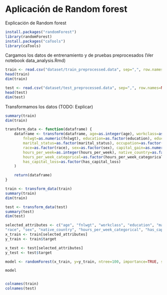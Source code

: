 # Aplicación de Random forest
Explicación de Random forest

```r
install.packages("randomForest")
library(randomForest)
install.packages("caTools")
library(caTools)
```


Cargamos los datos de entrenamiento y de pruebas preprocesados (Ver notebook data_analysis.Rmd)


```r
train <- read.csv("dataset/train_preprocessed.data", sep=",", row.names=NULL, header=TRUE)
head(train)
dim(train)

test <- read.csv("dataset/test_preprocessed.data", sep=",", row.names=NULL, header=TRUE)
head(test)
dim(test)
```

Transformamos los datos (TODO: Explicar)

```r
summary(train)
dim(train)	
```

```r
transform_data <- function(dataframe) {
    dataframe <- transform(dataframe, age=as.integer(age), workclass=as.factor(workclass),
        fnlwgt=as.numeric(fnlwgt), education=as.factor(education), education_num=as.integer(education_num),
        marital_status=as.factor(marital_status), occupation=as.factor(occupation), relationship=as.factor(relationship),
        race=as.factor(race), sex=as.factor(sex), capital_gain=as.numeric(capital_gain), capital_loss=as.numeric(capital_loss),
        hours_per_week=as.integer(hours_per_week), native_country=as.factor(native_country), target=as.factor(target),
        hours_per_week_categorical=as.factor(hours_per_week_categorical),has_capital_gain=as.factor(has_capital_gain),
        has_capital_loss=as.factor(has_capital_loss)
    )

    return(dataframe)
}
```



```r
train <- transform_data(train)
summary(train)	
dim(train)

test <- transform_data(test)
summary(test)
dim(test)
```


```r

selected_attributes <- c("age", "fnlwgt", "workclass", "education", "marital_status", "occupation", "relationship", 
"race", "sex", "native_country", "hours_per_week_categorical", "has_capital_gain", "has_capital_loss")
x_train <- train[selected_attributes]
y_train <- train$target

x_test <- test[selected_attributes]
y_test <- test$target

model <- randomForest(x_train, y=y_train, ntree=100, importance=TRUE, seed=123, xtest= x_test, ytest = y_test)

```

```r
model
```

```r


```

```r
colnames(train)
colnames(test)
```	